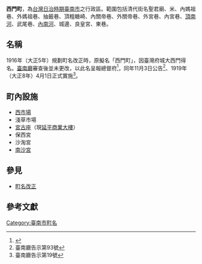 '''西門町'''，為[[台灣日治時期|台灣日治時期]][[臺南市_(州轄市)|臺南市]]之行政區。範圍包括清代街名聖君廟、米、內媽祖巷、外媽祖巷、抽籤巷、頂粗糖崎、內關帝巷、外關帝巷、外宮巷、內宮巷、[[頂南河街|頂南河]]、武尾巷、[[下南河街|內南河]]、城邊、良皇宮、東巷。

== 名稱 ==
1916年（大正5年）規劃町名改正時，原擬名「西門町」，因臺灣府城大西門得名。[[臺南廳|臺南廳]]審查後並未更改，以此名呈報總督府<ref>{{Cite journal|title=〈從《臺南廳公文書》再探臺南市町名改正〉|author=黃偉嘉|url=https://www.th.gov.tw/new_index/upload/download/328fb12a3fd346505eb7aae25b429461.pdf|journal=《[[臺灣文獻|臺灣文獻]]》|issue=1|year=2015-03-31|volume=66|page=161－180|archiveurl=https://web.archive.org/web/20220211060231/https://www.th.gov.tw/new_index/upload/download/328fb12a3fd346505eb7aae25b429461.pdf|archivedate=2022-02-11|deadurl=no}}</ref>，同年11月3日公告<ref>臺南廳告示第93號</ref>、1919年（大正8年）4月1日正式實施<ref>臺南廳告示第19號</ref>。

==町內設施==
*[[西市場|西市場]]
*淺草市場
*[[宮古座|宮古座]]（現[[延平商業大樓|延平商業大樓]]）
*保西宮
*沙淘宮
*[[南沙宮|南沙宮]]

==參見==
*[[町名改正|町名改正]]

==參考文獻==
{{reflist}}

{{臺南市舊町名}}

[[Category:臺南市町名|Category:臺南市町名]]